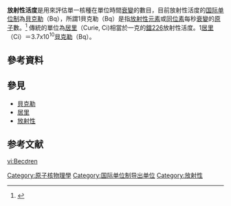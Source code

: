 {{NoteTA|G1=物理學}}
'''放射性活度'''是用來評估單一核種在單位時間[[放射性衰變|衰變]]的數目，目前放射性活度的[[国际单位制|国际单位制]]為[[貝克勒|貝克勒]]（Bq），所謂1貝克勒（Bq）是指[[放射性|放射性]][[元素|元素]]或[[同位素|同位素]]每秒[[放射性衰變|衰變]]的[[原子|原子]]數。<ref>{{cite web|url=http://wordpedia.eb.com/tbol/article?i=000625|title="放射性活度"|publisher=大英線上繁體中文版|accessdate=2008年4月16日}}{{dead link|date=2018年3月 |bot=InternetArchiveBot |fix-attempted=yes }}</ref>
傳統的單位為[[居里_(單位)|居里]]（Curie, Ci)相當於一克的[[鐳|鐳226]]放射性活度。1[[居里|居里]]（Ci）＝3.7x10<sup>10</sup>[[貝克|貝克勒]]（Bq）。

== 參考資料 ==
{{reflist}}

==參見==
*[[貝克勒|貝克勒]]
*[[居里|居里]]
*[[放射性|放射性]]

==参考文献==
<div class="references-small">
<references />
</div>


[[Category:原子核物理學|Category:原子核物理學]]
[[Category:国际单位制导出单位|Category:国际单位制导出单位]]
[[Category:放射性|Category:放射性]]
{{物理小作品}}

[[vi:Becơren|vi:Becơren]]